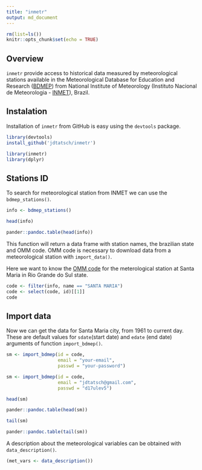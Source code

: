 ```yaml
---
title: "inmetr"
output: md_document
---
```



```r
rm(list=ls())
knitr::opts_chunk$set(echo = TRUE)
```

## Overview

`inmetr` provide access to historical data measured by meteorological stations available in the Meteorological Database for Education and Research ([BDMEP](http://www.inmet.gov.br/projetos/rede/pesquisa/)) from  National Institute of Meteorology (Instituto Nacional de Meteorologia - [INMET](http://www.inmet.gov.br)), Brazil.



## Instalation

Installation of `inmetr` from GitHub is easy using the `devtools` package.

```r
library(devtools)
install_github('jdtatsch/inmetr')
```

```r
library(inmetr)
library(dplyr)
```

## Stations ID

To search for meteorological station from INMET we can use the `bdmep_stations()`.

```r
info <- bdmep_stations()
```

```r
head(info)
```

```r
pander::pandoc.table(head(info))
```



This function will return a data frame with station names, the brazilian state and OMM code. OMM code is necessary to download data from a meteorological station with `import_data()`.

Here we want to know the [OMM code](http://www.wmo.int/pages/prog/www/ois/volume-a/StationIDs_Global_1509.pdf) for the meterological station at Santa Maria in Rio Grande do Sul state.

```r
code <- filter(info, name == "SANTA MARIA")
code <- select(code, id)[[1]]
code
```

## Import data

Now we can get the data for Santa Maria city, from 1961 to current day. These are default values for `sdate`(start date) and `edate` (end date) arguments of function `import_bdmep()`.

```r
sm <- import_bdmep(id = code, 
                   email = "your-email",
                   passwd = "your-password")
```


```r
sm <- import_bdmep(id = code, 
                   email = "jdtatsch@gmail.com",
                   passwd = "d17ulev5")
```

```r
head(sm)
```

```r
pander::pandoc.table(head(sm))
```

```r
tail(sm)
```

```r
pander::pandoc.table(tail(sm))
```


A description about the meteorological variables can be obtained with `data_description()`.

```r
(met_vars <- data_description())
```
